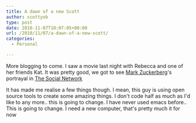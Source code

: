 ```yaml
---
title: A dawn of a new Scott
author: scottyob
type: post
date: 2010-11-07T10:07:05+00:00
url: /2010/11/07/a-dawn-of-a-new-scott/
categories:
  - Personal

---
```

More blogging to come. I saw a movie last night with Rebecca and one of her friends Kat. It was pretty good, we got to see [Mark Zuckerberg](http://en.wikipedia.org/wiki/Mark_Zuckerberg)'s portrayal in [The Social Network](http://www.imdb.com/title/tt1285016/)

It has made me realise a few things though. I mean, this guy is using open source tools to create some amazing things. I don't code half as much as I'd like to any more.. this is going to change. I have never used emacs before.. This is going to change. I need a new computer, that's pretty much it for now
